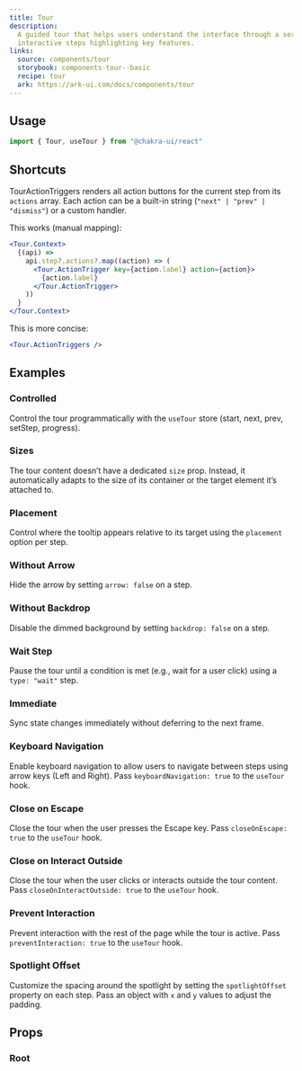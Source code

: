 ```yaml
---
title: Tour
description:
  A guided tour that helps users understand the interface through a series of
  interactive steps highlighting key features.
links:
  source: components/tour
  storybook: components-tour--basic
  recipe: tour
  ark: https://ark-ui.com/docs/components/tour
---
```


<ExampleTabs name="tour-basic" />

## Usage

```jsx
import { Tour, useTour } from "@chakra-ui/react"
```

## Shortcuts

TourActionTriggers renders all action buttons for the current step from its
`actions` array. Each action can be a built-in string
(`"next" | "prev" | "dismiss"`) or a custom handler.

This works (manual mapping):

```jsx
<Tour.Context>
  {(api) =>
    api.step?.actions?.map((action) => (
      <Tour.ActionTrigger key={action.label} action={action}>
        {action.label}
      </Tour.ActionTrigger>
    ))
  }
</Tour.Context>
```

This is more concise:

```jsx
<Tour.ActionTriggers />
```

## Examples

### Controlled

Control the tour programmatically with the `useTour` store (start, next, prev,
setStep, progress).

<ExampleTabs name="tour-controlled" />

### Sizes

The tour content doesn’t have a dedicated `size` prop. Instead, it automatically
adapts to the size of its container or the target element it’s attached to.

<ExampleTabs name="tour-with-sizes" />

### Placement

Control where the tooltip appears relative to its target using the `placement`
option per step.

<ExampleTabs name="tour-with-placements" />

### Without Arrow

Hide the arrow by setting `arrow: false` on a step.

<ExampleTabs name="tour-without-arrow" />

### Without Backdrop

Disable the dimmed background by setting `backdrop: false` on a step.

<ExampleTabs name="tour-without-backdrop" />

### Wait Step

Pause the tour until a condition is met (e.g., wait for a user click) using a
`type: "wait"` step.

<ExampleTabs name="tour-wait-step" />

### Immediate

Sync state changes immediately without deferring to the next frame.

<ExampleTabs name="tour-with-immediate" />

### Keyboard Navigation

Enable keyboard navigation to allow users to navigate between steps using arrow
keys (Left and Right). Pass `keyboardNavigation: true` to the `useTour` hook.

<ExampleTabs name="tour-with-keyboard" />

### Close on Escape

Close the tour when the user presses the Escape key. Pass `closeOnEscape: true`
to the `useTour` hook.

<ExampleTabs name="tour-with-close-on-escape" />

### Close on Interact Outside

Close the tour when the user clicks or interacts outside the tour content. Pass
`closeOnInteractOutside: true` to the `useTour` hook.

<ExampleTabs name="tour-with-close-on-interact-outside" />

### Prevent Interaction

Prevent interaction with the rest of the page while the tour is active. Pass
`preventInteraction: true` to the `useTour` hook.

<ExampleTabs name="tour-with-prevent-interaction" />

### Spotlight Offset

Customize the spacing around the spotlight by setting the `spotlightOffset`
property on each step. Pass an object with `x` and `y` values to adjust the
padding.

<ExampleTabs name="tour-with-spotlight-offset" />

## Props

### Root

<PropTable component="Tour" part="Root" />
